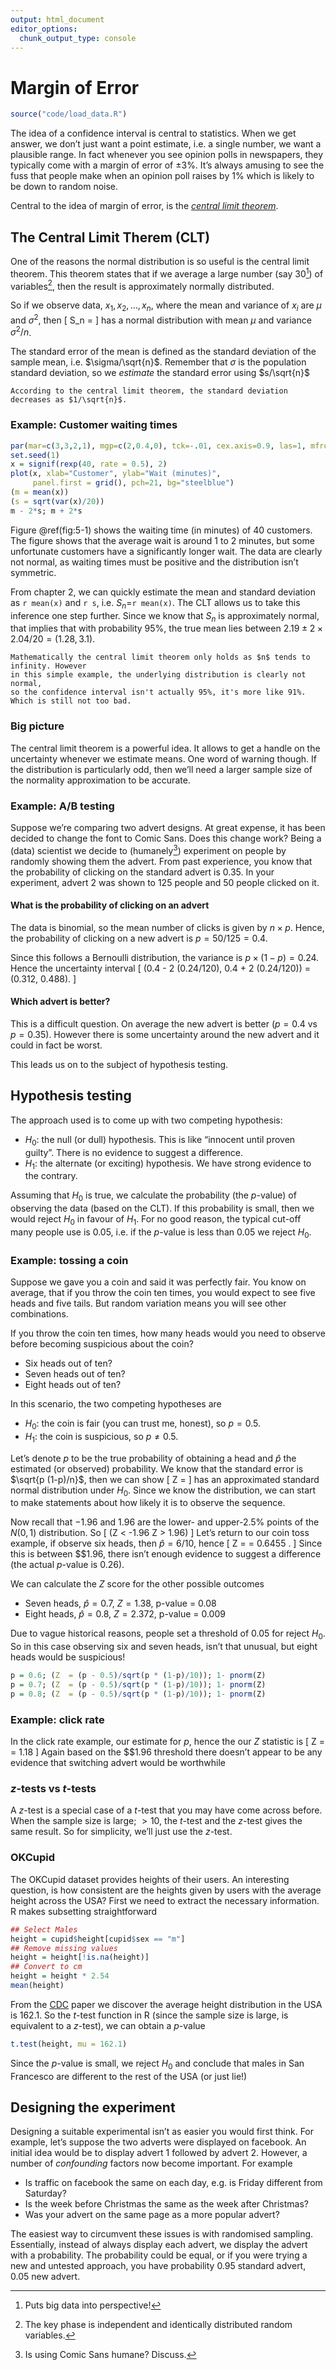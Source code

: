 ```yaml
---
output: html_document
editor_options: 
  chunk_output_type: console
---
```

# Margin of Error

```r
source("code/load_data.R")
```


<!-- This chapter is terse (I'm running out of time). Any additional material 
helpful-->


The idea of a confidence interval is central to statistics. When we get answer, 
we don't just want a point estimate, i.e. a single number, we want a plausible
range. In fact whenever you see opinion polls in newspapers, they typically come 
with a margin of error of $\pm 3$%. It's always amusing to see the fuss that people 
make when an opinion poll raises by 1% which is likely to be down to random noise.

Central to the idea of margin of error, is the [_central limit theorem_](https://en.wikipedia.org/wiki/Central_limit_theorem).

## The Central Limit Therem (CLT)

One of the reasons the normal distribution is so useful is the central limit theorem. 
This theorem states that if we average a large number (say 30^[Puts big data into perspective!]) of variables^[The key phase is independent and
identically distributed random variables.], then the result is approximately normally distributed.

So if we observe data, $x_1, x_2, \ldots, x_n$,  where the mean and variance of $x_i$ are $\mu$ and $\sigma^2$, then
\[
S_n = \frac{x_1 + x_2 + \ldots + x_n}{n}
\]
has a normal distribution with mean $\mu$ and variance $\sigma^2/n$. 

The standard error of the mean is defined as the standard deviation of the sample mean, i.e.
$\sigma/\sqrt{n}$. Remember that $\sigma$ is the population standard deviation, so we _estimate_ the
standard error using $s/\sqrt{n}$

```block
According to the central limit theorem, the standard deviation decreases as $1/\sqrt{n}$.
```

### Example: Customer waiting times

```r
par(mar=c(3,3,2,1), mgp=c(2,0.4,0), tck=-.01, cex.axis=0.9, las=1, mfrow=c(1,1))
set.seed(1)
x = signif(rexp(40, rate = 0.5), 2)
plot(x, xlab="Customer", ylab="Wait (minutes)", 
     panel.first = grid(), pch=21, bg="steelblue")
(m = mean(x))
(s = sqrt(var(x)/20))
m - 2*s; m + 2*s
```
Figure \@ref(fig:5-1) shows the waiting time (in minutes) of
$40$ customers. The figure shows that the average wait is around 1 to 2 minutes, but some unfortunate 
customers have a significantly longer wait. The data 
are clearly not normal, as waiting times must be positive and the distribution isn't symmetric.
 
From chapter 2, we can quickly estimate the mean and standard deviation as `r mean(x)` and `r s`, i.e. $S_n=$`r mean(x)`. The CLT allows us to take this inference one step further. Since we know that $S_n$ is approximately normal, that implies
that with probability 95%, the true mean lies between $2.19 \pm 2 \times 2.04/20 = (1.28, 3.1).$

```block
Mathematically the central limit theorem only holds as $n$ tends to infinity. However
in this simple example, the underlying distribution is clearly not normal, 
so the confidence interval isn't actually 95%, it's more like 91%. Which is still not too bad.
```

### Big picture

The central limit theorem is a powerful idea. It allows to get a handle on the uncertainty
whenever we estimate means. One word of warning though. If the distribution is particularly odd, 
then we'll need a larger sample size of the normality approximation to be accurate.

### Example: A/B testing

Suppose we're comparing two advert designs. At great expense, it has been decided to 
change the font to Comic Sans. Does this change work? Being a (data) scientist we decide to (humanely^[Is using Comic Sans humane? Discuss.]) experiment on people by randomly showing them the advert. From past experience, you know that the
probability of clicking on the standard advert is $0.35$. In your experiment, 
advert 2 was shown to 125 people and 50 people clicked on it. 

#### What is the probability of clicking on an advert {-}

The data is binomial, so the mean number of clicks is given by $n \times p$. Hence, 
the probability of clicking on a new advert is $p = 50/125 = 0.4$.
 
Since this follows a Bernoulli distribution, the variance is $p \times (1-p) = 0.24$. 
Hence the uncertainty interval
\[
(0.4 - 2 \times \sqrt(0.24/120), 0.4 + 2 \times \sqrt(0.24/120)) = (0.312, 0.488).
\]

#### Which advert is better? {-}

This is a difficult question. On average the new advert is better ($p = 0.4$ vs $p =0.35$). 
However there is some uncertainty around the new advert and it could in fact be worst.

This leads us on to the subject of hypothesis testing.

## Hypothesis testing

The approach used is to come up with two competing hypothesis:

 * $H_0$: the null (or dull) hypothesis. This is like "innocent until proven guilty". There
 is no evidence to suggest a difference. 
 * $H_1$: the alternate (or exciting) hypothesis. We have strong evidence to the contrary.
 
Assuming that $H_0$ is true, we calculate the probability (the $p$-value) of
observing the data (based on the CLT). If this probability is small, then we would reject $H_0$ in favour 
of $H_1$. For no good reason, the typical cut-off many people use is 0.05, i.e. if the $p$-value is
less than 0.05 we reject $H_0$. 

### Example: tossing a coin

Suppose we gave you a coin and said it was perfectly fair. You know on average, that if
you throw the coin ten times, you would expect to see five heads and five tails. But random variation
means you will see other combinations. 

If you throw the coin ten times, how many heads would you need to observe before becoming suspicious
about the coin?

 * Six heads out of ten?
 * Seven heads out of ten?
 * Eight heads out of ten?
 
In this scenario, the two competing hypotheses are

 * $H_0$: the coin is fair (you can trust me, honest), so $p = 0.5$.
 * $H_1$: the coin is suspicious, so $p \ne 0.5$.

Let's denote $p$ to be the true probability of obtaining a head and $\hat p$ the estimated
(or observed) probability. We know that the standard error is $\sqrt{p (1-p)/n}$, then we can show
\[
Z = \frac{\hat p - p}{\sqrt{\hat p (1-\hat p)/n}}
\]
has an approximated standard normal distribution under $H_0$. Since we know the distribution, 
we can start to make statements about how likely it is to observe the sequence. 

Now recall that $-1.96$ and $1.96$ are the lower- and upper-2.5% points
of the $N(0,1)$ distribution. So
\[
\Pr(Z < -1.96  \text{ or } Z > 1.96) \simeq 0.05
\]
Let's return to our coin toss example, if observe six heads, then $\hat p = 6/10$, hence 
\[
Z = \frac{0.6 - 0.5}{\sqrt(0.6 \times 0.4/10)} = 0.6455 .
\]
Since this is between $\pm$1.96, there isn't enough evidence to suggest a difference (the
actual $p$-value is 0.26).

We can calculate the $Z$ score for the other possible outcomes
 
 * Seven heads, $\hat p = 0.7$, $Z = 1.38$, p-value = 0.08
 * Eight heads, $\hat p = 0.8$, $Z = 2.372$, p-value = 0.009

Due to vague historical reasons, people set a threshold of $0.05$ for reject $H_0$. So in
this case observing six and seven heads, isn't that unusual, but eight heads would
be suspicious!


```r
p = 0.6; (Z  = (p - 0.5)/sqrt(p * (1-p)/10)); 1- pnorm(Z)
p = 0.7; (Z  = (p - 0.5)/sqrt(p * (1-p)/10)); 1- pnorm(Z)
p = 0.8; (Z  = (p - 0.5)/sqrt(p * (1-p)/10)); 1- pnorm(Z)

```

### Example: click rate

In the click rate example, our estimate for $p$, hence the our $Z$ statistic is
\[
Z = \frac{0.4 - 0.35}{\sqrt{0.24/120}} = 1.18
\]
Again based on the $\pm$1.96 threshold there doesn't appear to be any evidence 
that switching advert would be worthwhile

### $z$-tests vs $t$-tests

A $z$-test is a special case of a $t$-test that you may have come across before. 
When the sample size is large; $>10$, the $t$-test and the $z$-test gives the same result. 
So for simplicity, we'll just use the $z$-test.

### OKCupid

The OKCupid dataset provides heights of their users. An interesting question, is
how consistent are the heights given by users with the average height across the USA?
First we need to extract the necessary information. R makes subsetting straightforward

```r
## Select Males
height = cupid$height[cupid$sex == "m"]
## Remove missing values
height = height[!is.na(height)]
## Convert to cm
height = height * 2.54
mean(height)
```
From the [CDC](https://www.cdc.gov/nchs/data/series/sr_11/sr11_252.pdf) paper
we discover the average height distribution in the USA is 162.1. So the $t$-test function in R 
(since the sample size is large, is equivalent to a $z$-test), we can obtain 
a $p$-value

```r
t.test(height, mu = 162.1)
```
Since the $p$-value is small, we reject $H_0$ and conclude that 
males in San Francesco are different to the rest of the USA (or just lie!)

## Designing the experiment

Designing a suitable experimental isn't as easier you would first think. For example, 
let's suppose the two adverts were displayed on facebook. An initial idea would be 
to display advert 1 followed by advert 2. However, a number of _confounding_ factors
now become important. For example

 * Is traffic on facebook the same on each day, e.g. is Friday different from Saturday?
 * Is the week before Christmas the same as the week after Christmas?
 * Was your advert on the same page as a more popular advert?
 
The easiest way to circumvent these issues is with randomised sampling. Essentially,
instead of always display each advert, we display the advert with a probability. The
probability could be equal, or if you were trying a new and untested approach, you have
probability $0.95$ standard advert, $0.05$ new advert.


